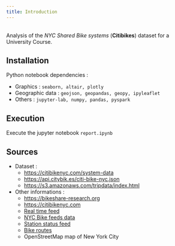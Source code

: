 ```yaml
---
title: Introduction
---
```

\
Analysis of the *NYC Shared Bike systems* (**Citibikes**) dataset for a University Course.

## Installation

Python notebook dependencies : 

- Graphics : `seaborn, altair, plotly`
- Geographic data : `geojson, geopandas, geopy, ipyleaflet`
- Others : `jupyter-lab, numpy, pandas, pyspark`

## Execution

Execute the jupyter notebook `report.ipynb`

## Sources

- Dataset :
    - [https://citibikenyc.com/system-data](https://citibikenyc.com/system-data)
    - [https://api.citybik.es/citi-bike-nyc.json](https://api.citybik.es/citi-bike-nyc.json)
    - [https://s3.amazonaws.com/tripdata/index.html](https://s3.amazonaws.com/tripdata/index.html)
- Other informations :
    - [https://bikeshare-research.org](https://bikeshare-research.org)
    - [https://citibikenyc.com](https://citibikenyc.com)
    - [Real time feed](https://citibikenyc.com/)
    - [NYC Bike feeds data](https://gbfs.citibikenyc.com/gbfs/2.3/gbfs.json)
    - [Station status feed](https://www.nyc.gov/html/dot/html/about/datafeeds.shtml#Bikes)
    - [Bike routes](https://data.cityofnewyork.us/Transportation/New-York-City-Bike-Routes/7vsa-caz7)
    - OpenStreetMap map of New York City